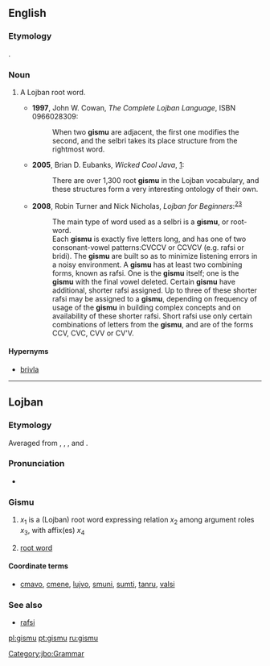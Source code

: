 ==English==
{{wikipedia|Lojban grammar}}

===Etymology===
{{etyl|jbo|en}} {{term|gismu|lang=jbo}}.

===Noun===
{{en-noun|pl=gismu}}

# {{context|Lojban grammar}} A Lojban root word.
#* '''1997''', John W. Cowan, ''The Complete Lojban Language'', ISBN 0966028309:
#*: When two '''gismu''' are adjacent, the first one modifies the second, and the selbri takes its place structure from the rightmost word.
#* '''2005''', Brian D. Eubanks, ''Wicked Cool Java'', [http://books.google.com/books?vid=ISBN1593270615&id=diqHjRjMhW0C&pg=PA91&lpg=PA91&dq=gismu&sig=595_-1oi-rueN1aFqJhXGlYn9Fc]:
#*: There are over 1,300 root '''gismu''' in the Lojban vocabulary, and these structures form a very interesting ontology of their own.
#* '''2008''', Robin Turner and Nick Nicholas, ''Lojban for Beginners'':<sup>[http://www.tlg.uci.edu/~opoudjis/lojbanbrochure/lessons/less2.html]</sup><sup>[http://www.lojban.org/tiki/tiki-index.php?page=Lojban%20Tutorial:%20Lesson%202]</sup>
#*: The main type of word used as a selbri is a '''gismu''', or root-word.
#*: Each '''gismu''' is exactly five letters long, and has one of two consonant-vowel patterns:CVCCV or CCVCV (e.g. rafsi or bridi). The '''gismu''' are built so as to minimize listening errors in a noisy environment. A '''gismu''' has at least two combining forms, known as rafsi. One is the '''gismu''' itself; one is the '''gismu''' with the final vowel deleted. Certain '''gismu''' have additional, shorter rafsi assigned. Up to three of these shorter rafsi may be assigned to a '''gismu''', depending on frequency of usage of the '''gismu''' in building complex concepts and on availability of these shorter rafsi. Short rafsi use only certain combinations of letters from the '''gismu''', and are of the forms CCV, CVC, CVV or CV'V.

====Hypernyms====
* [[brivla]]

----

==Lojban==

===Etymology===
Averaged from {{etyl|zh|jbo}} {{term|根源||source|sc=Hant|tr=gēnyuán}}, {{etyl|en|jbo}} {{term|base}}, {{etyl|hi|jbo}} {{term|मूल||root|sc=Deva|tr=mūl}}, and {{etyl|es|jbo}} {{term|raíz||root}}.

===Pronunciation===
* {{IPA|/ˈɡismu/|lang=jbo}}

===Gismu===
{{jbo-gismu|gim|gi'u}}

# {{context|selbri}} ''x''<sub>1</sub> is a (Lojban) root word expressing relation ''x''<sub>2</sub> among argument roles ''x''<sub>3</sub>, with affix(es) ''x''<sub>4</sub>
# {{context|sumti}} [[root word]]

====Coordinate terms====
* {{sense|Lojban root word}} [[cmavo]], [[cmene]], [[lujvo]], [[smuni]], [[sumti]], [[tanru]], [[valsi]]

===See also===
* [[rafsi]]

[[Category:jbo:Grammar]]

[[pl:gismu]]
[[pt:gismu]]
[[ru:gismu]]